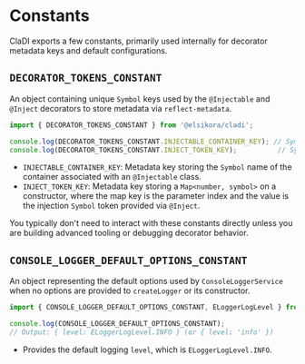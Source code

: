 
# Constants

ClaDI exports a few constants, primarily used internally for decorator metadata keys and default configurations.

## `DECORATOR_TOKENS_CONSTANT`

An object containing unique `Symbol` keys used by the `@Injectable` and `@Inject` decorators to store metadata via `reflect-metadata`.

```typescript
import { DECORATOR_TOKENS_CONSTANT } from '@elsikora/cladi';

console.log(DECORATOR_TOKENS_CONSTANT.INJECTABLE_CONTAINER_KEY); // Symbol(cladi:injectable_container)
console.log(DECORATOR_TOKENS_CONSTANT.INJECT_TOKEN_KEY);          // Symbol(cladi:inject_token)
```

-   `INJECTABLE_CONTAINER_KEY`: Metadata key storing the `Symbol` name of the container associated with an `@Injectable` class.
-   `INJECT_TOKEN_KEY`: Metadata key storing a `Map<number, symbol>` on a constructor, where the map key is the parameter index and the value is the injection `Symbol` token provided via `@Inject`.

<Callout type="info">
  You typically don't need to interact with these constants directly unless you are building advanced tooling or debugging decorator behavior.
</Callout>

## `CONSOLE_LOGGER_DEFAULT_OPTIONS_CONSTANT`

An object representing the default options used by `ConsoleLoggerService` when no options are provided to `createLogger` or its constructor.

```typescript
import { CONSOLE_LOGGER_DEFAULT_OPTIONS_CONSTANT, ELoggerLogLevel } from '@elsikora/cladi';

console.log(CONSOLE_LOGGER_DEFAULT_OPTIONS_CONSTANT);
// Output: { level: ELoggerLogLevel.INFO } (or { level: 'info' })
```

-   Provides the default logging `level`, which is `ELoggerLogLevel.INFO`. 